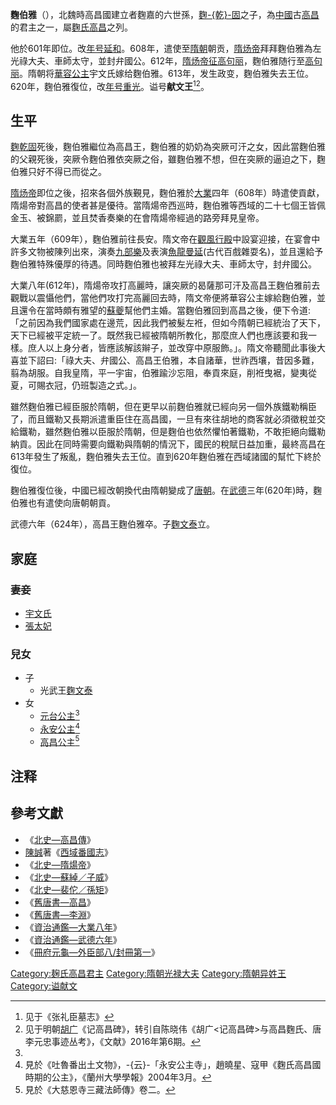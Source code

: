 {{noteTA
|1=zh-hans:乾; zh-hant:乾;
}}

'''麴伯雅'''（{{bd|6世纪|?|623年|catIdx=Q}}），北魏時高昌國建立者麴嘉的六世孫，[[麴乾固|麴-{乾}-固]]之子，為[[中國|中國]]古[[高昌|高昌]]的君主之一，屬[[麴氏高昌|麴氏高昌]]之列。

他於601年即位。改[[年号|年号]][[延和_(麴伯雅)|延和]]。608年，遣使至[[隋朝|隋朝]]朝贡，[[隋炀帝|隋炀帝]]拜拜麴伯雅為左光祿大夫、車師太守，並封弁國公。612年，[[隋炀帝征高句丽|隋炀帝征高句丽]]，麴伯雅随行至[[高句丽|高句丽]]。隋朝将[[華容公主|華容公主]]宇文氏嫁给麴伯雅。613年，发生政变，麴伯雅失去王位。620年，麴伯雅復位，改[[年号|年号]][[重光_(高昌)|重光]]。谥号'''献文王'''<ref>见于《张礼臣墓志》</ref><ref name=bei>见于明朝[[胡广_(明朝)|胡广]]《记高昌碑》，转引自陈晓伟《胡广<记高昌碑>与高昌麴氏、唐李元忠事迹丛考》，《文献》2016年第6期。</ref>。

== 生平 ==
[[麴乾固|麴乾固]]死後，麴伯雅繼位為高昌王，麴伯雅的奶奶為突厥可汗之女，因此當麴伯雅的父親死後，突厥令麴伯雅依突厥之俗，雖麴伯雅不想，但在突厥的逼迫之下，麴伯雅只好不得已而從之。

[[隋炀帝|隋炀帝]]即位之後，招來各個外族覲見，麴伯雅於[[大业_(年号)|大業]]四年（608年）時遣使貢獻，隋煬帝對高昌的使者甚是優待。當隋煬帝西巡時，麴伯雅等西域的二十七個王皆佩金玉、被錦罽，並且焚香奏樂的在會隋煬帝經過的路旁拜見皇帝。

大業五年（609年），麴伯雅前往長安。隋文帝在[[觀風行殿|觀風行殿]]中設宴迎接，在宴會中許多文物被陳列出來，演奏[[九部樂|九部樂]]及表演[[魚龍曼延|魚龍曼延]](古代百戲雜耍名)，並且還給予麴伯雅特殊優厚的待遇。同時麴伯雅也被拜左光祿大夫、車師太守，封弁國公。

大業八年(612年)，隋煬帝攻打高麗時，讓突厥的曷薩那可汗及高昌王麴伯雅前去觀戰以震懾他們，當他們攻打完高麗回去時，隋文帝便將華容公主嫁給麴伯雅，並且還令在當時頗有雅望的[[蘇夔|蘇夔]]幫他們主婚。當麴伯雅回到高昌之後，便下令道:「之前因為我們國家處在邊荒，因此我們被髮左袵，但如今隋朝已經統治了天下，天下已經被平定統一了。既然我已經被隋朝所教化，那麼庶人們也應該要和我一樣。庶人以上身分者，皆應該解該辮子，並改穿中原服飾。」。隋文帝聽聞此事後大喜並下詔曰:「祿大夫、弁國公、高昌王伯雅，本自諸華，世祚西壤，昔因多難，翦為胡服。自我皇隋，平一宇宙，伯雅踰沙忘阻，奉貢來庭，削袵曳裾，變夷從夏，可賜衣冠，仍班製造之式。」。

雖然麴伯雅已經臣服於隋朝，但在更早以前麴伯雅就已經向另一個外族鐵勒稱臣了，而且鐵勒又長期派遣重臣住在高昌國，一旦有來往胡地的商客就必須徵稅並交給鐵勒，雖然麴伯雅以臣服於隋朝，但是麴伯也依然懼怕著鐵勒，不敢拒絕向鐵勒納貢。因此在同時需要向鐵勒與隋朝的情況下，國民的稅賦日益加重，最終高昌在613年發生了叛亂，麴伯雅失去王位。直到620年麴伯雅在西域諸國的幫忙下終於復位。

麴伯雅復位後，中國已經改朝換代由隋朝變成了[[唐朝|唐朝]]。在[[武德|武德]]三年(620年)時，麴伯雅也有遣使向唐朝朝貢。

武德六年（624年），高昌王麴伯雅卒。子[[麴文泰|麴文泰]]立。

==家庭==
===妻妾===
*[[華容公主|宇文氏]]
*[[張太妃|張太妃]]
===兒女===
*子
**光武王[[麴文泰|麴文泰]]
*女
**[[元台公主|元台公主]]<ref name=bei/>
**[[永安公主|永安公主]]<ref>見於《吐魯番出土文物》，-{云}-「永安公主寺」，趙曉星、寇甲《麴氏高昌國時期的公主》，《蘭州大學學報》2004年3月。</ref>
**[[麴氏_(呾度設之妻)|高昌公主]]<ref>見於《大慈恩寺三藏法師傳》卷二。</ref>

== 注释 ==
{{Reflist}}

==參考文獻==
*《[[s:北史/卷097|北史—高昌傳]]》 
*[[陳誠|陳誠]]著《[[西域番國志|西域番國志]]》 
*《[[s:北史/卷012|北史—隋煬帝]]》 
*《[[s:北史/卷063|北史—蘇綽／子威]]》 
*《[[s:北史/卷038|北史—裴佗／孫矩]]》 
*《[[s:舊唐書/卷198|舊唐書—高昌]]》 
*《[[s:舊唐書/卷1|舊唐書—李淵]]》 
*《[[s:資治通鑑/卷181|資治通鑑—大業八年]]》 
*《[[s:資治通鑑/卷190|資治通鑑—武德六年]]》 
*《[[s:冊府元龜/卷0963#隋|冊府元龜—外臣部八/封冊第一]]》 

{{start box}}
{{s-before|[[麴乾固|麴-{乾}-固]]<br>[[高昌义和王|高昌义和王]]}}
{{s-title|[[中國|中國]][[高昌|高昌國]][[君主|君主]]|601年—613年<br>620年—623年}}
{{s-after|[[高昌义和王|高昌义和王]]<br>[[麴文泰|麴文泰]]}}
{{end box}}

[[Category:麹氏高昌君主|Category:麹氏高昌君主]]
[[Category:隋朝光禄大夫|Category:隋朝光禄大夫]]
[[Category:隋朝异姓王|Category:隋朝异姓王]]
[[Category:谥献文|Category:谥献文]]